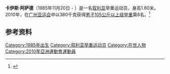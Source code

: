 '''卡伊斯·阿萨德'''（1985年11月20日 - ）是一名[[叙利亚|叙利亚]]举重运动员，身高1.80米。2010年，在[[广州亚运会|广州亚运会]]中以380千克获得[[2010年亚洲运动会举重比赛_-_男子105公斤以上级|男子105公斤以上级举重]]第8名。<ref>{{cite web |url=http://www.gz2010.cn/info/CHN_CHN/ZB/ZBB101A_WL@@@@@@@@@@@@@@@CHN_number=280135.html |language=zh-hans |title=卡伊斯·阿萨德 - 简历 |publisher=2010年广州亚运会官方网站 |accessdate=2011-12-18 |archive-date=2018-09-29 |archive-url=https://web.archive.org/web/20180929123024/http://www.gz2010.cn/info/CHN_CHN/ZB/ZBB101A_WL@@@@@@@@@@@@@@@CHN_number=280135.html |dead-url=no }}</ref>
==参考资料==
<references />

[[Category:1985年出生|Category:1985年出生]]
[[Category:叙利亚举重运动员|Category:叙利亚举重运动员]]
[[Category:在世人物|Category:在世人物]]
[[Category:2010年亞洲運動會運動員|Category:2010年亞洲運動會運動員]]